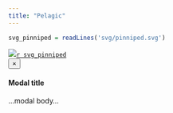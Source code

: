 ```yaml
---
title: "Pelagic"
---
```


```r
svg_pinniped = readLines('svg/pinniped.svg')
```

<div class="container"><img class="habitat" id="pelagic" src="./svg/pelagic.png"/><a href='timeseries/pinnipeds.html' data-title="Pinnipeds" data-remote="false" data-toggle="modal" data-target="#myModal"><span>`r svg_pinniped`</span></a></div>

<!-- Modal -->
<div class="modal fade" id="myModal" tabindex="-1" role="dialog" aria-labelledby="myModalLabel">
  <div class="modal-dialog" role="document">
  <div class="modal-content">
  <div class="modal-header">
  <button type="button" class="close" data-dismiss="modal" aria-label="Close"><span aria-hidden="true">&times;</span></button>
  <h4 class="modal-title" id="myModalLabel">Modal title</h4>
  </div>
  <div class="modal-body">
  ...modal body...
  </div>
  </div>
  </div>
</div>

<script>
$('#myModal').on('show.bs.modal', function (e) {
  var link = $(e.relatedTarget);
  $(this).find(".modal-title").text(link.data("title"));
  $(this).find(".modal-body").html('<iframe frameborder="0" width="100%" height="850" src="URL">'.replace('URL',link.attr("href")))
})
</script>